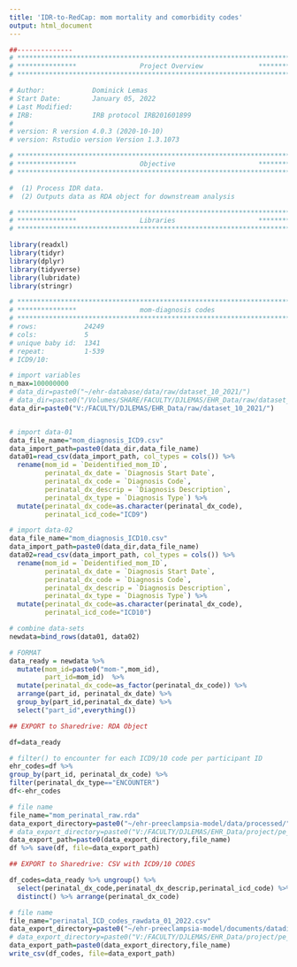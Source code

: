 ```yaml
---
title: 'IDR-to-RedCap: mom mortality and comorbidity codes'
output: html_document
---
```



```r
##-------------- 
# **************************************************************************** #
# ***************                Project Overview              *************** #
# **************************************************************************** #

# Author:            Dominick Lemas
# Start Date:        January 05, 2022 
# Last Modified:      
# IRB:               IRB protocol IRB201601899 
#                    
# version: R version 4.0.3 (2020-10-10)
# version: Rstudio version Version 1.3.1073 

# **************************************************************************** #
# ***************                Objective                     *************** #
# **************************************************************************** #

#  (1) Process IDR data. 
#  (2) Outputs data as RDA object for downstream analysis

```

```r

# **************************************************************************** #
# ***************                Libraries                     *************** #
# **************************************************************************** #

library(readxl)
library(tidyr)
library(dplyr)
library(tidyverse)
library(lubridate)
library(stringr)

```


```r

# **************************************************************************** #
# ***************                mom-diagnosis codes                                            
# **************************************************************************** #
# rows:            24249
# cols:            5 
# unique baby id:  1341
# repeat:          1-539
# ICD9/10:         

# import variables
n_max=100000000
# data_dir=paste0("~/ehr-database/data/raw/dataset_10_2021/")
# data_dir=paste0("/Volumes/SHARE/FACULTY/DJLEMAS/EHR_Data/raw/dataset_10_2021/")
data_dir=paste0("V:/FACULTY/DJLEMAS/EHR_Data/raw/dataset_10_2021/")


# import data-01
data_file_name="mom_diagnosis_ICD9.csv"
data_import_path=paste0(data_dir,data_file_name)
data01=read_csv(data_import_path, col_types = cols()) %>% 
  rename(mom_id = `Deidentified_mom_ID`, 
         perinatal_dx_date = `Diagnosis Start Date`,
         perinatal_dx_code = `Diagnosis Code`,
         perinatal_dx_descrip = `Diagnosis Description`,
         perinatal_dx_type = `Diagnosis Type`) %>%
  mutate(perinatal_dx_code=as.character(perinatal_dx_code),
         perinatal_icd_code="ICD9")

# import data-02
data_file_name="mom_diagnosis_ICD10.csv"
data_import_path=paste0(data_dir,data_file_name)
data02=read_csv(data_import_path, col_types = cols()) %>% 
  rename(mom_id = `Deidentified_mom_ID`, 
         perinatal_dx_date = `Diagnosis Start Date`,
         perinatal_dx_code = `Diagnosis Code`,
         perinatal_dx_descrip = `Diagnosis Description`,
         perinatal_dx_type = `Diagnosis Type`) %>%
  mutate(perinatal_dx_code=as.character(perinatal_dx_code),
         perinatal_icd_code="ICD10")

# combine data-sets
newdata=bind_rows(data01, data02) 

# FORMAT
data_ready = newdata %>%
  mutate(mom_id=paste0("mom-",mom_id),
         part_id=mom_id)  %>% 
  mutate(perinatal_dx_code=as_factor(perinatal_dx_code)) %>%
  arrange(part_id, perinatal_dx_date) %>%
  group_by(part_id,perinatal_dx_date) %>% 
  select("part_id",everything())

```

```r

  
## EXPORT to Sharedrive: RDA Object

df=data_ready

# filter() to encounter for each ICD9/10 code per participant ID
ehr_codes=df %>%
group_by(part_id, perinatal_dx_code) %>%
filter(perinatal_dx_type=="ENCOUNTER")
df<-ehr_codes

# file name
file_name="mom_perinatal_raw.rda"
data_export_directory=paste0("~/ehr-preeclampsia-model/data/processed/") 
# data_export_directory=paste0("V:/FACULTY/DJLEMAS/EHR_Data/project/pe_prediction/")
data_export_path=paste0(data_export_directory,file_name)
df %>% save(df, file=data_export_path)


```

```r

  
## EXPORT to Sharedrive: CSV with ICD9/10 CODES

df_codes=data_ready %>% ungroup() %>%
  select(perinatal_dx_code,perinatal_dx_descrip,perinatal_icd_code) %>%
  distinct() %>% arrange(perinatal_dx_code)  

# file name
file_name="perinatal_ICD_codes_rawdata_01_2022.csv"
data_export_directory=paste0("~/ehr-preeclampsia-model/documents/datadictionary/") 
# data_export_directory=paste0("V:/FACULTY/DJLEMAS/EHR_Data/project/pe_prediction/")
data_export_path=paste0(data_export_directory,file_name)
write_csv(df_codes, file=data_export_path)
```